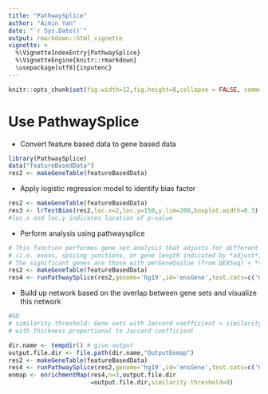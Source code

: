 ```yaml
---
title: "PathwaySplice"
author: "Aimin Yan"
date: "`r Sys.Date()`"
output: rmarkdown::html_vignette
vignette: >
  %\VignetteIndexEntry{PathwaySplice}
  %\VignetteEngine{knitr::rmarkdown}
  \usepackage[utf8]{inputenc}
---
```


```r
knitr::opts_chunk$set(fig.width=12,fig.height=8,collapse = FALSE, comment = "#>")
```

# Use PathwaySplice

+ Convert feature based data to gene based data
```r
library(PathwaySplice)
data("featureBasedData")
res2 <- makeGeneTable(featureBasedData)
```

+ Apply logistic regression model to identify bias factor
```r
res2 <- makeGeneTable(featureBasedData)
res3 <- lrTestBias(res2,loc.x=2,loc.y=150,y.lim=200,boxplot.width=0.3)
#loc.x and loc.y indicates location of p-value
```

+ Perform analysis using pathwaysplice
```r

# This function performes gene set analysis that adjusts for different number of gene subfeatures 
# (i.e. exons, spicing junctions, or gene length indicated by *adjust*) associated with each gene. 
# The significant genes are those with perGeneQvalue (from DEXSeq) < *threshold*.
res2 <- makeGeneTable(featureBasedData)
res4 <- runPathwaySplice(res2,genome='hg19',id='ensGene',test.cats=c('GO:BP'),go.size.cut=c(5,30),method='Wallenius')
```

+ Build up network based on the overlap between gene sets and visualize this network

```r
#GO
# similarity.threshold: Gene sets with Jaccard coefficient > similarity threshold are connected by a line,
# with thickness proportional to Jaccard coefficient

dir.name <- tempdir() # give output
output.file.dir <- file.path(dir.name,"OutputEnmap")
res2 <- makeGeneTable(featureBasedData)
res4 <- runPathwaySplice(res2,genome='hg19',id='ensGene',test.cats=c('GO:BP'),go.size.cut=c(5,30),method='Wallenius')
enmap <- enrichmentMap(res4,n=3,output.file.dir
                       =output.file.dir,similarity.threshold=0)
```